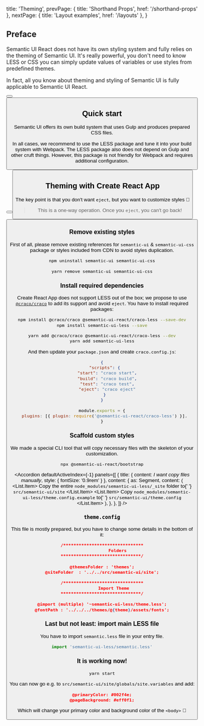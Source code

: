 
  title: 'Theming',
  prevPage: { title: 'Shorthand Props', href: '/shorthand-props' },
  nextPage: { title: 'Layout examples', href: '/layouts' },
}

## Preface

Semantic UI React does not have its own styling system and fully relies on the theming of
Semantic UI. It's really powerful, you don't need to know LESS or CSS you can simply
update values of variables or use styles from predefined themes.

In fact, all you know about theming and styling of Semantic UI is fully applicable to Semantic UI React.

<Button
  content='Learn more about theming'
  labelPosition='right'
  href='https://semantic-ui.com/usage/theming.html'
  icon='external alternate'
  target='_blank'
/>
<Button
  content='Creating themes'
  labelPosition='right'
  href='http://learnsemantic.com/themes/creating.html'
  icon='external alternate'
  target='_blank'
/>

## Quick start

Semantic UI offers its own build system that uses Gulp and produces prepared CSS files.

In all cases, we recommend to use the LESS package and tune it into your build system with Webpack. The LESS package also does not depend on Gulp and other cruft things.
However, this package is not friendly for Webpack and requires additional configuration.

<Button
  content='Semantic UI LESS'
  labelPosition='right'
  href='https://github.com/Semantic-Org/Semantic-UI-LESS'
  icon='github'
  target='_blank'
/>
<Button
  content='Configuring Webpack for theming'
  labelPosition='right'
  href='https://medium.com/@marekurbanowicz/how-to-customize-fomantic-ui-with-less-and-webpack-applicable-to-semantic-ui-too-fbf98a74506c'
  icon='medium'
  target='_blank'
/>

## Theming with Create React App

The key point is that you don't want `eject`, but you want to customize styles 🤔

> This is a one-way operation. Once you `eject`, you can't go back!

<Button
  content="Don't eject your Create React App"
  labelPosition='right'
  href='https://medium.com/curated-by-versett/dont-eject-your-create-react-app-b123c5247741'
  icon='medium'
  size='small'
  target='_blank'
/>

### Remove existing styles

First of all, please remove existing references for `semantic-ui` & `semantic-ui-css` package or styles included from CDN to avoid styles duplication.

```bash
npm uninstall semantic-ui semantic-ui-css
```

```bash
yarn remove semantic-ui semantic-ui-css
```

### Install required dependencies

Create React App does not support LESS out of the box; we propose to use [`@craco/craco`](https://www.npmjs.com/package/@craco/craco) to add its support and avoid `eject`. You have to install required packages:

```bash
npm install @craco/craco @semantic-ui-react/craco-less --save-dev
npm install semantic-ui-less --save
```

```bash
yarn add @craco/craco @semantic-ui-react/craco-less --dev
yarn add semantic-ui-less
```

And then update your `package.json` and create `craco.config.js`:

```json label=package.json
{
  "scripts": {
    "start": "craco start",
    "build": "craco build",
    "test": "craco test",
    "eject": "craco eject"
  }
}
```

```jsx label=craco.config.js
module.exports = {
  plugins: [{ plugin: require('@semantic-ui-react/craco-less') }],
}
```

### Scaffold custom styles

We made a special CLI tool that will copy necessary files with the skeleton of your customization.

```bash
npx @semantic-ui-react/bootstrap
```

<Accordion
  defaultActiveIndex={-1}
  panels={[
    {
      title: { content: <i>I want copy files manually</i>, style: { fontSize: '0.9rem' } },
      content: {
        as: Segment,
        content: (
          <List bulleted>
            <List.Item>
              Copy the entire <code>node_modules/semantic-ui-less/_site</code> folder to{' '}
              <code>src/semantic-ui/site</code>
            </List.Item>
            <List.Item>
              Copy <code>node_modules/semantic-ui-less/theme.config.example</code> to{' '}
              <code>src/semantic-ui/theme.config</code>
            </List.Item>
          </List>
        ),
      },
    },
  ]}
/>

### `theme.config`

This file is mostly prepared, but you have to change some details in the bottom of it:

```json label=src/semantic-ui/theme.config formattable=false
/*******************************
            Folders
*******************************/

@themesFolder : 'themes';
@siteFolder  : '../../src/semantic-ui/site';

/*******************************
         Import Theme
*******************************/

@import (multiple) '~semantic-ui-less/theme.less';
@fontPath : '../../../themes/@{theme}/assets/fonts';
```

### Last but not least: import main LESS file

You have to import `semantic.less` file in your entry file.

```jsx label=index.js
import 'semantic-ui-less/semantic.less'
```

### It is working now!

```bash
yarn start
```

You can now go e.g. to `src/semantic-ui/site/globals/site.variables` and add:

```json formattable=false
@primaryColor: #002f4e;
@pageBackground: #eff0f1;
```

Which will change your primary color and background color of the `<body>` 🚀
